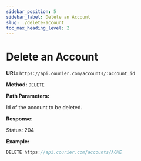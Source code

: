 ```yaml
---
sidebar_position: 5
sidebar_label: Delete an Account
slug: ./delete-account
toc_max_heading_level: 2
---
```


# Delete an Account

**URL:** `https://api.courier.com/accounts/:account_id`

**Method:** `DELETE`

**Path Parameters:**

<Params>
  <Param name="account_id" type="string" required>
    Id of the account to be deleted.
  </Param>
</Params>

**Response:**

Status: 204

**Example:**

```js
DELETE https://api.courier.com/accounts/ACME
```
